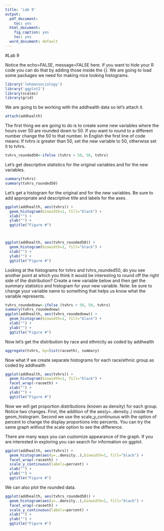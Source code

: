 ```yaml
---
title: 'Lab 9'
output:
  pdf_document:
    toc: yes
  html_document:
    fig_caption: yes
    toc: yes
  word_document: default
---
```

#Lab 9

Notice the echo=FALSE, message=FALSE here.  If you want to hide your R code you can do that by adding those inside the {}.
We are going to load some packages we need for making nice looking histograms.
````r

library('lehmansociology')
library('ggplot2')
library(scales)
library(grid)
````

We are going to be working with the addhealth data so let's attach it.
````r
attach(addhealth)
````


The first thing we are going to do is to create some new variables where the hours over 50 are rounded down to 50. If you want to round to a different number change the 50 to that number.
In English the first line of code means:
If tvhrs is greater than 50, set the new variable to 50, otherwise set it to tvhrs.
````r
tvhrs_rounded50<-ifelse (tvhrs > 50, 50, tvhrs)

````

Let's get descriptive statistics for the original variables and for the new variables.

````r
summary(tvhrs)
summary(tvhrs_rounded50)

````

Let's get a histogram for the original and for the new variables.
Be sure to add appropriate and descriptive title and labels for the axes.
````r
ggplot(addhealth, aes(tvhrs)) +
  geom_histogram(binwidth=1, fill="black") +
  xlab("") +
  ylab("") +
  ggtitle("Figure #")



ggplot(addhealth, aes(tvhrs_rounded50)) +
  geom_histogram(binwidth=1, fill="black") +
  xlab("") +
  ylab("") +
  ggtitle("Figure #")
````

Looking at the histograms for tvhrs and tvhrs_rounded50, do you see another point at which you think it would be interesting to round off the right side of the distribution? Create a new variable below and then get the summary statistics and histogram for your new variable. Note: be sure to change your variable name to something that helps us know what the variable represents.

````r

tvhrs_roundednew<-ifelse (tvhrs > 50, 50, tvhrs)
summary(tvhrs_roundednew)
ggplot(addhealth, aes(tvhrs_roundednew)) +
  geom_histogram(binwidth=1, fill="black") +
  xlab("") +
  ylab("") +
  ggtitle("Figure #")

````

Now let's get the distribution by race and ethnicity as coded by addhealth
````r
aggregate(tvhrs, by=list(raceeth), summary)

````


Now what if we create separate histograms for each race/ethnic group as coded by addhealth
````r
ggplot(addhealth, aes(tvhrs)) +
  geom_histogram(binwidth=1, fill="black") +
  facet_wrap(~raceeth) +
  xlab("") +
  ylab("") +
  ggtitle("Figure #")
````

Now we will get proportion distributions (known as density) for each group.
Notice two changes. First, the addition of the aes(y=..density..)  inside the geom_histogram.
Second we use the scale_y_continuous with the option of percent to change the display proportions into percents.
You can try the same graph without the scale option to see the difference.

There are many ways you can customize appearance of the graph. If you are interested in exploring you can search for information on ggplot.

````r

ggplot(addhealth, aes(tvhrs)) +
  geom_histogram(aes(y=..density..),binwidth=1, fill="black") +
  facet_wrap(~raceeth) +
  scale_y_continuous(labels=percent) +
  xlab("") +
  ylab("") +
  ggtitle("Figure #")

````

We can also plot the rounded data.
````r

ggplot(addhealth, aes(tvhrs_rounded50)) +
  geom_histogram(aes(y=..density..),binwidth=1, fill="black") +
  facet_wrap(~raceeth) +
  scale_y_continuous(labels=percent) +
  xlab("") +
  ylab("") +
  ggtitle("Figure #")

````
